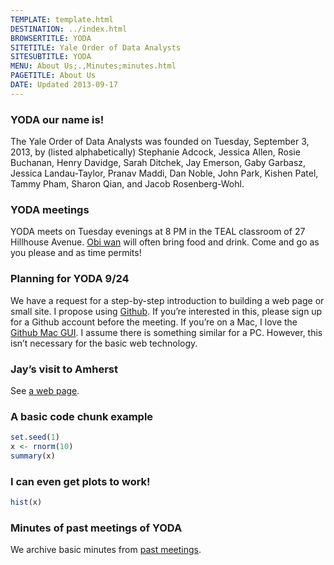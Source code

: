 ```yaml
---
TEMPLATE: template.html
DESTINATION: ../index.html
BROWSERTITLE: YODA
SITETITLE: Yale Order of Data Analysts
SITESUBTITLE: YODA
MENU: About Us;.,Minutes;minutes.html
PAGETITLE: About Us
DATE: Updated 2013-09-17
---
```


### YODA our name is!

The Yale Order of Data Analysts was founded on Tuesday, September 3, 2013, by (listed alphabetically) Stephanie Adcock, Jessica Allen, Rosie Buchanan, Henry Davidge, Sarah Ditchek, Jay Emerson, Gaby Garbasz, Jessica Landau-Taylor, Pranav Maddi, Dan Noble, John Park, Kishen Patel,  Tammy Pham, Sharon Qian, and Jacob Rosenberg-Wohl.

### YODA meetings

YODA meets on Tuesday evenings at 8 PM in the TEAL classroom of 27 Hillhouse Avenue.
[Obi wan](http://www.stat.yale.edu/~jay/)
will often bring food and drink.  Come and go as you please and as time permits!

### Planning for YODA 9/24

We have a request for a step-by-step introduction to building a web
page or small site.  I propose using [Github](http://github.com).
If you're interested in
this, please sign up for a Github account before the meeting.  If you're
on a Mac, I love the [Github Mac GUI](http://mac.github.com).
I assume there is something similar
for a PC.  However, this isn't necessary for the basic web technology.

### Jay's visit to Amherst

See [a web page](http://www.stat.yale.edu/~jay/Amherst).

### A basic code chunk example

```r
set.seed(1)
x <- rnorm(10)
summary(x)
```

### I can even get plots to work!

```r
hist(x)
```

### Minutes of past meetings of YODA

We archive basic minutes from [past meetings](minutes.html).
